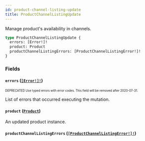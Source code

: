 ```yaml
---
id: product-channel-listing-update
title: ProductChannelListingUpdate
---
```


Manage product's availability in channels.

```graphql
type ProductChannelListingUpdate {
  errors: [Error!]!
  product: Product
  productChannelListingErrors: [ProductChannelListingError!]!
}
```

### Fields

#### `errors` ([`[Error!]!`](/api-reference/objects/error.mdx))

<sub><sup><span className="deprecatedTag">DEPRECATED</span> Use typed errors with error codes. This field will be removed after 2020-07-31.</sup></sub>

List of errors that occurred executing the mutation.

#### `product` ([`Product`](/api-reference/objects/product.mdx))

An updated product instance.

#### `productChannelListingErrors` ([`[ProductChannelListingError!]!`](/api-reference/objects/product-channel-listing-error.mdx))
